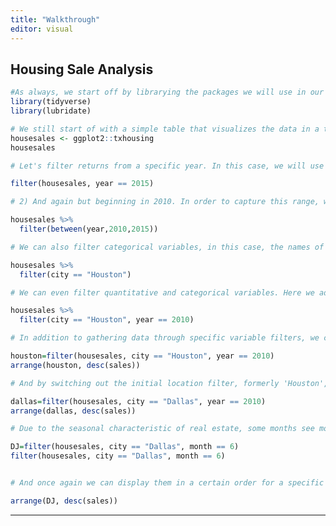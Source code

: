```yaml
---
title: "Walkthrough"
editor: visual
---
```


## Housing Sale Analysis

```r
#As always, we start off by librarying the packages we will use in our code. For this data set we will use tidyverse and lubridate. 
library(tidyverse)
library(lubridate)
```

```r
# We still start of with a simple table that visualizes the data in a table. Unlike the VA Analysis, we will be using tidyverse rather than DT package. 
housesales <- ggplot2::txhousing
housesales
```

```r
# Let's filter returns from a specific year. In this case, we will use the 'filter()' function in order to retrieve all sales from 2015.

filter(housesales, year == 2015)

# 2) And again but beginning in 2010. In order to capture this range, we use the 'between()' function within our filter and set the start as 2010 and the end as 2015. 

housesales %>%
  filter(between(year,2010,2015))
```

```r
# We can also filter categorical variables, in this case, the names of cities. We use the same code as we did with years, but substitute the city name in the place of the year.

housesales %>%
  filter(city == "Houston")

```

```r
# We can even filter quantitative and categorical variables. Here we add in two separate filters into our 'filter()', retrieving data only from Houston in 2010.

housesales %>%
  filter(city == "Houston", year == 2010)

```

```r
# In addition to gathering data through specific variable filters, we can also alter how the data we retrieve is displayed. By using 'arrange()' and telling the code what variable we want ordered through 'desc()', in this case, 'sales', we can get a descending list of more specific data. 

houston=filter(housesales, city == "Houston", year == 2010)
arrange(houston, desc(sales))

# And by switching out the initial location filter, formerly 'Houston', we can apply this filter to any other categorical variable in the dataset. 

dallas=filter(housesales, city == "Dallas", year == 2010)
arrange(dallas, desc(sales))

```

```r
# Due to the seasonal characteristic of real estate, some months see more action than others. If we wanted to get data that could demonstrate these fluctuations, we could once again input certain variables. Let's say we want to see data from Dallas but only in the month of June. Represented by its number (6), we input the variable into our 'filter()' function that already is filtering 'city="Dallas"'. 

DJ=filter(housesales, city == "Dallas", month == 6)
filter(housesales, city == "Dallas", month == 6)


# And once again we can display them in a certain order for a specific variable through desc(), in this case we input 'sales'.

arrange(DJ, desc(sales))

```

------------------------------------------------------------------------

